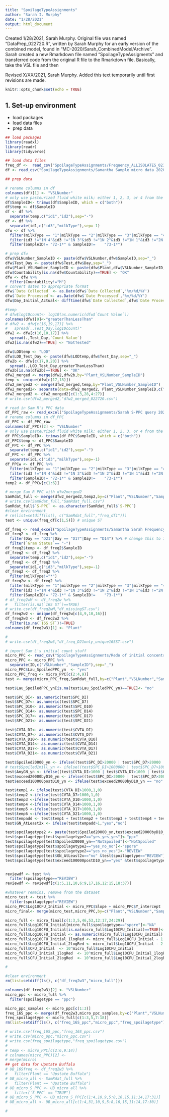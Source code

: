 ```yaml
---
title: "SpoilageTypeAssignments"
author: "Sarah I. Murphy"
date: "1/28/2021"
output: html_document
---
```

Created 1/28/2021, Sarah Murphy. Original file was named "DataPrep_022720.R", written by Sarah Murphy for an early version of the combined model, found in "MC-2020/Sarah_CombinedModel/Archive". Sarah created a new Rmarkdown file named "SpoilageTypeAssigments" and transferred code from the original R file to the Rmarkdown file. Basically, take the VSL file and then 

Revised X/XX/2021, Sarah Murphy. Added this text temporarily until first revisions are made.

```r
knitr::opts_chunk$set(echo = TRUE)
```

## 1. Set-up environment
* load packages
* load data files
* prep data
```r
## load packages
library(readxl)
library(readr)
library(tidyverse)
```

```r
## load data files
freq_df <-  read_csv("SpoilageTypeAssignments/Frequency_ALLISOLATES_021120.csv") #freq file; isolates from Sam R's study
df <- read_csv("SpoilageTypeAssignments/Samantha Sample micro data 2020-02-25.csv") #count data for samples from Sam R's study
```

```r
## prep data

# rename columns in df
colnames(df)[1] <- "VSLNumber"
# only use pasteurized fluid white milk; either 1, 2, 3, or 4 from the right (after removing "-" to the left)
df$SampleID<- trimws(df$SampleID, which = c("both"))
df$temp <- df$SampleID
df <- df %>%
  separate(temp,c("id1","id2"),sep="-")
df <- df %>%
  separate(id1,c("id3","milkType"),sep=-1)
dfw <- df %>%
  filter(milkType == "1"|milkType == "2"|milkType == "3"|milkType == "4")%>% #only include white milk
  filter(id3 !="1N 4"&id3 !="1N 3"&id3 !="1N 2"&id3 !="1N 1"&id3 !="2N 1"&id3 !="3NPOST 1"&id3 !="3NPRE 1" )%>%
  filter(SampleID!=	"72-1*" & SampleID!=	"73-1*")

# prep dfw
dfw$VSLNumber_SampleID <- paste(dfw$VSLNumber,dfw$SampleID,sep="_")
dfw$Test_Day <- paste(dfw$Test,dfw$Day,sep="_")
dfw$Plant_VSLNumber_SampleID <- paste(dfw$Plant,dfw$VSLNumber_SampleID,sep="_")
dfw$Countability[is.na(dfw$Countability)==TRUE] <- "OK"
dfw <- dfw %>%
  filter(Countability!="M")
# convert dates to appropriate format
dfw$`Date Collected` <- as.Date(dfw$`Date Collected`,'%m/%d/%Y')
dfw$`Date Processed`<- as.Date(dfw$`Date Processed`,'%m/%d/%Y')
dfw$Day_Initial_Actual<- difftime(dfw$`Date Collected`,dfw$`Date Processed`, units = "days") # days

#temp
# dfw$log10count<- log10(as.numeric(dfw$`Count Value`))
colnames(dfw)[9]<-"greaterThanLessThan"
# dfw2 <- dfw[c(16,19,17)] %>%
#   spread(.,Test_Day,log10count)"
dfw2 <- dfw[c(16,10,17)] %>%
  spread(.,Test_Day,`Count Value`)
dfw2[is.na(dfw2)==TRUE] <- "NotTested"

dfw$LODtemp <- "LOD"
dfw$LOD_Test_Day <- paste(dfw$LODtemp,dfw$Test_Day,sep="_")
dfw2b <- dfw[c(17,9,20)] %>%
  spread(.,LOD_Test_Day,greaterThanLessThan)
dfw2b[is.na(dfw2b)==TRUE] <- "OK"
dfw2_merged <- merge(dfw2,dfw2b,by="Plant_VSLNumber_SampleID")
temp <- unique(dfw[c(17,18)])
dfw2_merged2 <- merge(dfw2_merged,temp,by="Plant_VSLNumber_SampleID")
dfw2_merged2<- separate(data=dfw2_merged2, Plant_VSLNumber_SampleID,c("Plant", "VSLNumber", "SampleID"),sep="_")
dfw2_merged2 <- dfw2_merged2[c(1:3,28,4:27)]
# write.csv(dfw2_merged2,"dfw2_merged_022720.csv")
```

```r
# read in Sam R's PPC data
df_PPC_raw <- read_excel("SpoilageTypeAssignments/Sarah S-PPC query 2020-02-27_withPlant.xlsx")
# rename columns in df_PPC
df_PPC <- df_PPC_raw  
colnames(df_PPC)[2] <- "VSLNumber"
# only use pasteurized fluid white milk; either 1, 2, 3, or 4 from the right (after removing "-" to the left)
df_PPC$SampleID<- trimws(df_PPC$SampleID, which = c("both"))
df_PPC$temp <- df_PPC$SampleID
df_PPC <- df_PPC %>%
  separate(temp,c("id1","id2"),sep="-")
df_PPC <- df_PPC %>%
  separate(id1,c("id3","milkType"),sep=-1)
df_PPCw <- df_PPC %>%
  filter(milkType == "1"|milkType == "2"|milkType == "3"|milkType == "4") %>% #only include white milk
  filter(id3 !="1N 4"&id3 !="1N 3"&id3 !="1N 2"&id3 !="1N 1"&id3 !="2N 1"&id3 !="3NPOST 1"&id3 !="3NPRE 1" )%>%
  filter(SampleID!=	"72-1*" & SampleID!=	"73-1*")
temp2 <- df_PPCw[c(1:6)]

# merge Sam R PPC with dfw2merged2
SamRdat_full <- merge(dfw2_merged2,temp2,by=c("Plant","VSLNumber","SampleID"), all.x=TRUE)
# write.csv(SamRdat_full,"SamRdat_full.csv")
SamRdat_full$`S-PPC` <- as.character(SamRdat_full$`S-PPC`)
#clear environment
# rm(list=setdiff(ls(), c("SamRdat_full","freq_df1")))
test <- unique(freq_df[c(1,5)]) # unique ST

df_freq <- read_excel("SpoilageTypeAssignments/Samantha Sarah Frequency Table 2020-02-26.xlsx")
df_freq2 <- df_freq %>%
  filter(Day == "D21"|Day == "D17"|Day == "D14") %>% # change this to 17 so taht we can have more ST
  filter(`Gram Status`== "-")
df_freq2$temp <- df_freq2$SampleID
df_freq2 <- df_freq2 %>%
  separate(temp,c("id1","id2"),sep="-")
df_freq2 <- df_freq2 %>%
  separate(id1,c("id3","milkType"),sep=-1)
df_freq2 <- df_freq2 %>%
  filter(milkType!="*")
df_freq2w <- df_freq2 %>%
  filter(milkType == "1"|milkType == "2"|milkType == "3"|milkType == "4") %>% #only include white milk
  filter(id3 !="1N 4"&id3 !="1N 3"&id3 !="1N 2"&id3 !="1N 1"&id3 !="2N 1"&id3 !="3NPOST 1"&id3 !="3NPRE 1" )%>%
  filter(SampleID!=	"72-1*" & SampleID!=	"73-1*")
# df_freq2wM <- df_freq2w %>%
#   filter(is.na(`16S ST`)==TRUE)
# write.csv(df_freq2wM,"df_missingST.csv")
df_freq2w2 <- unique(df_freq2w[c(4,9,10,16)])
df_freq2w3 <- df_freq2w2 %>%
  filter(is.na(`16S ST`)!=TRUE)
colnames(df_freq2w3)[1] <- "Plant"

#
# write.csv(df_freq2w3,"df_freq_D21only_unique16SST.csv")
```

```r
# import Sam L's initial count stuff
micro_PPC <- read_csv("SpoilageTypeAssignments/Redo of initial concentration/Initialmicrodata_final_SL_022720.csv")
micro_PPC <- micro_PPC %>%
  separate(ID,c("VSLNumber","SampleID"),sep="_")
micro_PPC$Lau_SpoiledPPC_yn  <- "yes"
micro_PPC_freq <- micro_PPC[c(2:4,9)]
test <- merge(micro_PPC_freq,SamRdat_full,by=c("Plant","VSLNumber","SampleID"),all = TRUE)

test$Lau_SpoiledPPC_yn[is.na(test$Lau_SpoiledPPC_yn)==TRUE]<- "no"

test$SPC_DI<- as.numeric(test$SPC_DI)
test$SPC_D7<- as.numeric(test$SPC_D7)
test$SPC_D10<- as.numeric(test$SPC_D10)
test$SPC_D14<- as.numeric(test$SPC_D14)
test$SPC_D17<- as.numeric(test$SPC_D17)
test$SPC_D21<- as.numeric(test$SPC_D21)

test$CVTA_DI<- as.numeric(test$CVTA_DI)
test$CVTA_D7<- as.numeric(test$CVTA_D7)
test$CVTA_D10<- as.numeric(test$CVTA_D10)
test$CVTA_D14<- as.numeric(test$CVTA_D14)
test$CVTA_D17<- as.numeric(test$CVTA_D17)
test$CVTA_D21<- as.numeric(test$CVTA_D21)

test$Spoiled20000_yn <- ifelse((test$SPC_DI>20000 | test$SPC_D7>20000 | test$SPC_D10>20000| test$SPC_D14>20000| test$SPC_D17>20000| test$SPC_D21>20000), "yes", "NotSpoiled") #same as "S" column, but for all
# test$Spoiled1mill_yn <- ifelse((test$SPC_DI>1000000 | test$SPC_D7>1000000 | test$SPC_D10>1000000| test$SPC_D14>1000000| test$SPC_D17>1000000| test$SPC_D21>1000000), "yes", "no") #same as "S" column, but for all
test$AnyGN_yn <- ifelse((test$CVTA_DI>1000 | test$CVTA_D7>1000 | test$CVTA_D10>1000| test$CVTA_D14>1000| test$CVTA_D17>1000| test$CVTA_D21>1000), "yes", "no") #same as "S" column, but for all
test$exceed20000byD10_yn <- ifelse((test$SPC_DI>20000 | test$SPC_D7>20000 | test$SPC_D10>20000), "yes", "no") #same as "S" column, but for all
test$exceed100000postD10_yn <- ifelse(test$exceed20000byD10_yn == "no" & (test$SPC_D14>100000 | test$SPC_D17>100000 | test$SPC_D21>100000), "yes", "no") #same as "S" column, but for all

test$temp1 <- ifelse(test$CVTA_DI>1000,1,0)
test$temp2 <-ifelse(test$CVTA_D7>1000,1,0)
test$temp3 <-ifelse(test$CVTA_D10>1000,1,0)
test$temp4 <-ifelse(test$CVTA_D14>1000,1,0)
test$temp5 <-ifelse(test$CVTA_D17>1000,1,0)
test$temp6 <-ifelse(test$CVTA_D21>1000,1,0)
test$tempadd <- test$temp1 + test$temp2 + test$temp3 + test$temp4 + test$temp5 + test$temp6
test$GN_AtLeast2x <- ifelse(test$tempadd>1,"yes","no")

test$spoilagetype2 <- paste(test$Spoiled20000_yn,test$exceed20000byD10_yn,test$AnyGN_yn,sep="_")
test$spoilagetype[test$spoilagetype2=="yes_yes_yes"]<-"ppc"
test$spoilagetype[test$Spoiled20000_yn=="NotSpoiled"]<-"NotSpoiled"
test$spoilagetype[test$spoilagetype2=="yes_no_no"]<-"spore"
test$spoilagetype[test$spoilagetype2=="yes_no_yes"]<-"REVIEW"
test$spoilagetype[test$GN_AtLeast2x=="no" &test$spoilagetype=="REVIEW"]<-"spore"
test$spoilagetype[test$exceed100000postD10_yn=="yes" &test$spoilagetype=="REVIEW"]<-"spore"


reviewdf <- test %>%
  filter(spoilagetype=="REVIEW")
reviewdf <- reviewdf[c(1:5,11,10,6:9,17,16,12:15,18:37)]

#whatever remains, remove from the dataset
micro_test <- test %>%
  filter(spoilagetype!="REVIEW")
micro_PPC$Log10CFU_Initial <- micro_PPC$Slope + micro_PPC$Y_intercept
micro_final<- merge(micro_test,micro_PPC,by=c("Plant","VSLNumber","SampleID"),all=TRUE)

micro_full <- micro_final[c(1:3,5,46,53,12:17,24:29)]
micro_full$Log10CFU_Initial[micro_full$spoilagetype=="spore"]<-"NA"
micro_full$Log10CFU_Initial[is.na(micro_full$Log10CFU_Initial)==TRUE]<-"NA"
micro_full$Log10CFU_Initial <- as.numeric(micro_full$Log10CFU_Initial)
micro_full$Log10CFU_Initial_1logRed <- micro_full$Log10CFU_Initial - 1
micro_full$Log10CFU_Initial_2logRed <- micro_full$Log10CFU_Initial - 2
micro_full$CFU_Initial  <- 10^micro_full$Log10CFU_Initial 
micro_full$CFU_Initial_1logRed  <- 10^micro_full$Log10CFU_Initial_1logRed 
micro_full$CFU_Initial_2logRed  <- 10^micro_full$Log10CFU_Initial_2logRed 

# 

#clear environment
rm(list=setdiff(ls(), c("df_freq2w3","micro_full")))

colnames(df_freq2w3)[2] <- "VSLNumber"
micro_ppc <- micro_full %>%
  filter(spoilagetype == "ppc")

micro_ppc_samples <- micro_ppc[c(1:3)]
freq_16S_ppc <- merge(df_freq2w3,micro_ppc_samples,by=c("Plant","VSLNumber","SampleID"),all.y = TRUE)
freq_spoilagetype <- micro_full[c(1:3,5,7:18)]
rm(list=setdiff(ls(), c("freq_16S_ppc","micro_ppc","freq_spoilagetype")))

# write.csv(freq_16S_ppc,"freq_16S_ppc.csv")
# write.csv(micro_ppc,"micro_ppc.csv")
# write.csv(freq_spoilagetype,"freq_spoilagetype.csv")
# 
# temp <- micro_PPC[c(2:6,9:14)]
# colnames(micro_PPC)[2] <- 
# merge(micro)
## get data for Upstate Buffalo
# UB_16Sfreq <- df_freq2w3 %>%
#   filter(Plant == "Upstate Buffalo")
# UB_micro_all <- SamRdat_full %>%
#   filter(Plant == "Upstate Buffalo")
# UB_micro_S_PPC <- UB_micro_all %>%
#   filter(`S-PPC` == "TRUE")
# UB_micro_S_PPC <- UB_micro_S_PPC[c(1:4,10,9,5:8,16,15,11:14,17:31)]
# UB_micro_all <- UB_micro_all[c(1:4,31,10,9,5:8,16,15,11:14,17:30)]

# 

```

